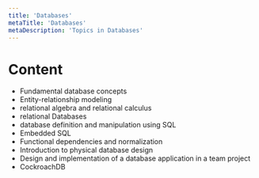 ```yaml
---
title: 'Databases'
metaTitle: 'Databases'
metaDescription: 'Topics in Databases'
---
```


# Content

- Fundamental database concepts
- Entity-relationship modeling
- relational algebra and relational calculus
- relational Databases
- database definition and manipulation using SQL
- Embedded SQL
- Functional dependencies and normalization
- Introduction to physical database design
- Design and implementation of a database application in a team project
- CockroachDB
